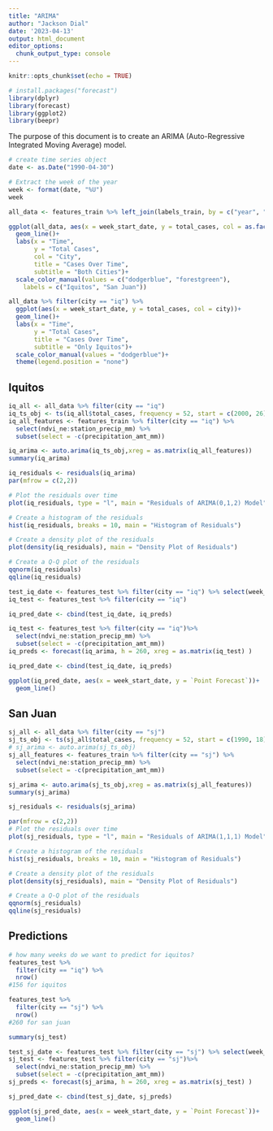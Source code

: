 ```yaml
---
title: "ARIMA"
author: "Jackson Dial"
date: '2023-04-13'
output: html_document
editor_options: 
  chunk_output_type: console
---
```


```r
knitr::opts_chunk$set(echo = TRUE)
```

```r
# install.packages("forecast")
library(dplyr)
library(forecast)
library(ggplot2)
library(beepr)
```

The purpose of this document is to create an ARIMA (Auto-Regressive Integrated Moving Average) model.



```r
# create time series object
date <- as.Date("1990-04-30")

# Extract the week of the year
week <- format(date, "%U")
week

all_data <- features_train %>% left_join(labels_train, by = c("year", "weekofyear", "city"))
```

```r
ggplot(all_data, aes(x = week_start_date, y = total_cases, col = as.factor(city)))+
  geom_line()+
  labs(x = "Time",
       y = "Total Cases",
       col = "City",
       title = "Cases Over Time",
       subtitle = "Both Cities")+
  scale_color_manual(values = c("dodgerblue", "forestgreen"),
    labels = c("Iquitos", "San Juan"))
```

```r
all_data %>% filter(city == "iq") %>% 
  ggplot(aes(x = week_start_date, y = total_cases, col = city))+
  geom_line()+
  labs(x = "Time",
       y = "Total Cases",
       title = "Cases Over Time",
       subtitle = "Only Iquitos")+
  scale_color_manual(values = "dodgerblue")+
  theme(legend.position = "none")
```

## Iquitos

```r
iq_all <- all_data %>% filter(city == "iq")
iq_ts_obj <- ts(iq_all$total_cases, frequency = 52, start = c(2000, 26))
iq_all_features <- features_train %>% filter(city == "iq") %>% 
  select(ndvi_ne:station_precip_mm) %>% 
  subset(select = -c(precipitation_amt_mm))

iq_arima <- auto.arima(iq_ts_obj,xreg = as.matrix(iq_all_features))
summary(iq_arima)
```

```r
iq_residuals <- residuals(iq_arima)
par(mfrow = c(2,2))

# Plot the residuals over time
plot(iq_residuals, type = "l", main = "Residuals of ARIMA(0,1,2) Model")

# Create a histogram of the residuals
hist(iq_residuals, breaks = 10, main = "Histogram of Residuals")

# Create a density plot of the residuals
plot(density(iq_residuals), main = "Density Plot of Residuals")

# Create a Q-Q plot of the residuals
qqnorm(iq_residuals)
qqline(iq_residuals)

```


```r
test_iq_date <- features_test %>% filter(city == "iq") %>% select(week_start_date)
iq_test <- features_test %>% filter(city == "iq")

iq_pred_date <- cbind(test_iq_date, iq_preds)

iq_test <- features_test %>% filter(city == "iq")%>% 
  select(ndvi_ne:station_precip_mm) %>% 
  subset(select = -c(precipitation_amt_mm))
iq_preds <- forecast(iq_arima, h = 260, xreg = as.matrix(iq_test) )

iq_pred_date <- cbind(test_iq_date, iq_preds)

ggplot(iq_pred_date, aes(x = week_start_date, y = `Point Forecast`))+
  geom_line()
```

## San Juan


```r
sj_all <- all_data %>% filter(city == "sj")
sj_ts_obj <- ts(sj_all$total_cases, frequency = 52, start = c(1990, 18))
# sj_arima <- auto.arima(sj_ts_obj)
sj_all_features <- features_train %>% filter(city == "sj") %>% 
  select(ndvi_ne:station_precip_mm) %>% 
  subset(select = -c(precipitation_amt_mm))

sj_arima <- auto.arima(sj_ts_obj,xreg = as.matrix(sj_all_features))
summary(sj_arima)
```

```r
sj_residuals <- residuals(sj_arima)

par(mfrow = c(2,2))
# Plot the residuals over time
plot(sj_residuals, type = "l", main = "Residuals of ARIMA(1,1,1) Model")

# Create a histogram of the residuals
hist(sj_residuals, breaks = 10, main = "Histogram of Residuals")

# Create a density plot of the residuals
plot(density(sj_residuals), main = "Density Plot of Residuals")

# Create a Q-Q plot of the residuals
qqnorm(sj_residuals)
qqline(sj_residuals)
```

## Predictions

```r
# how many weeks do we want to predict for iquitos?
features_test %>% 
  filter(city == "iq") %>% 
  nrow()
#156 for iquitos

features_test %>% 
  filter(city == "sj") %>% 
  nrow()
#260 for san juan
```

```r
summary(sj_test)

test_sj_date <- features_test %>% filter(city == "sj") %>% select(week_start_date)
sj_test <- features_test %>% filter(city == "sj")%>% 
  select(ndvi_ne:station_precip_mm) %>% 
  subset(select = -c(precipitation_amt_mm))
sj_preds <- forecast(sj_arima, h = 260, xreg = as.matrix(sj_test) )

sj_pred_date <- cbind(test_sj_date, sj_preds)

ggplot(sj_pred_date, aes(x = week_start_date, y = `Point Forecast`))+
  geom_line()
```

